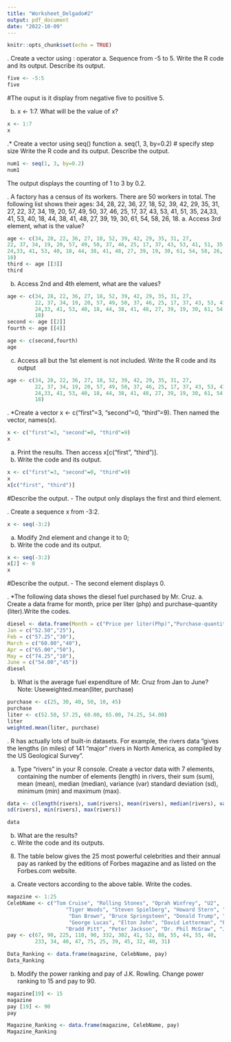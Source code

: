 ```yaml
---
title: "Worksheet_Delgado#2"
output: pdf_document
date: "2022-10-09"
---
```


```r
knitr::opts_chunk$set(echo = TRUE)
```

\hfill\break
1. Create a vector using : operator
a. Sequence from -5 to 5. Write the R code and its output. Describe its output.
``` r
five <- -5:5
five
```

#The ouput is it display from negative five to positive 5.



b. x <- 1:7. What will be the value of x?
```r
x <- 1:7
x
```

\hfill\break
2.* Create a vector using seq() function
a. seq(1, 3, by=0.2) # specify step size
Write the R code and its output. Describe the output.
```r
num1 <- seq(1, 3, by=0.2)
num1
```
The output displays the counting of 1 to 3 by 0.2.

\hfill\break
3. A factory has a census of its workers. There are 50 workers in total. The following
list shows their ages: 34, 28, 22, 36, 27, 18, 52, 39, 42, 29, 35, 31, 27,
22, 37, 34, 19, 20, 57, 49, 50, 37, 46, 25, 17, 37, 43, 53, 41, 51, 35,
24,33, 41, 53, 40, 18, 44, 38, 41, 48, 27, 39, 19, 30, 61, 54, 58, 26,
18.
a. Access 3rd element, what is the value?
```r
age <- c(34, 28, 22, 36, 27, 18, 52, 39, 42, 29, 35, 31, 27,
22, 37, 34, 19, 20, 57, 49, 50, 37, 46, 25, 17, 37, 43, 53, 41, 51, 35,
24,33, 41, 53, 40, 18, 44, 38, 41, 48, 27, 39, 19, 30, 61, 54, 58, 26,
18)
third <- age [[3]]
third
```
b. Access 2nd and 4th element, what are the values?

```r

age <- c(34, 28, 22, 36, 27, 18, 52, 39, 42, 29, 35, 31, 27,
         22, 37, 34, 19, 20, 57, 49, 50, 37, 46, 25, 17, 37, 43, 53, 41, 51, 35,
         24,33, 41, 53, 40, 18, 44, 38, 41, 48, 27, 39, 19, 30, 61, 54, 58, 26,
         18)
second <- age [[2]]
fourth <- age [[4]]

age <- c(second,fourth)
age
```
c. Access all but the 1st element is not included. Write the R code and its output

```r
age <- c(34, 28, 22, 36, 27, 18, 52, 39, 42, 29, 35, 31, 27,
         22, 37, 34, 19, 20, 57, 49, 50, 37, 46, 25, 17, 37, 43, 53, 41, 51, 35,
         24,33, 41, 53, 40, 18, 44, 38, 41, 48, 27, 39, 19, 30, 61, 54, 58, 26,
         18)
```
\hfill\break
4. *Create a vector x <- c("first"=3, "second"=0, "third"=9). Then named the vector,
names(x).
``` r

x <- c("first"=3, "second"=0, "third"=9)
x
```
a. Print the results. Then access x[c("first", "third")].
b. Write the code and its output.


```r
x <- c("first"=3, "second"=0, "third"=9)
x
x[c("first", "third")]
```
#Describe the output. - The output only displays the first and third element.  

\hfill\break
5. Create a sequence x from -3:2.

```r
x <- seq(-3:2)
```
a. Modify 2nd element and change it to 0;
b. Write the code and its output.

```r
x <- seq(-3:2)
x[2] <- 0
x
```
#Describe the output. - The second element displays 0.

\hfill\break
6. *The following data shows the diesel fuel purchased by Mr. Cruz.
a. Create a data frame for month, price per liter (php) and purchase-quantity (liter).Write the codes.
```r

diesel <- data.frame(Month = c("Price per liter(Php)","Purchase-quantity (Liters)"),
Jan = c("52.50","25"),
Feb = c("57.25","30"),
March = c("60.00","40"),
Apr = c("65.00","50"),
May = c("74.25","10"),
June = c("54.00","45"))
diesel
```
b. What is the average fuel expenditure of Mr. Cruz from Jan to June? Note: Useweighted.mean(liter, purchase)
```r

purchase <- c(25, 30, 40, 50, 10, 45)
purchase
liter <- c(52.50, 57.25, 60.00, 65.00, 74.25, 54.00)
liter
weighted.mean(liter, purchase)
```
\hfill\break
7. R has actually lots of built-in datasets. For example, the rivers data “gives the lengths
(in miles) of 141 “major” rivers in North America, as compiled by the US Geological
Survey”.

a. Type “rivers” in your R console. Create a vector data with 7
elements, containing the number of elements (length) in rivers,
their sum (sum), mean (mean), median (median), variance (var)
standard deviation (sd), minimum (min) and maximum (max).

```r
data <- c(length(rivers), sum(rivers), mean(rivers), median(rivers), var(rivers), 
sd(rivers), min(rivers), max(rivers))

data
```
b. What are the results?
c. Write the code and its outputs.
\hfill\break
8. The table below gives the 25 most powerful celebrities and their annual pay as ranked
by the editions of Forbes magazine and as listed on the Forbes.com website.
a. Create vectors according to the above table. Write the codes.
```r
magazine <- 1:25
CelebName <- c("Tom Cruise", "Rolling Stones", "Oprah Winfrey", "U2", 
                   "Tiger Woods", "Steven Spielberg", "Howard Stern", "50 Cent", "Cast of the sopranos",
                    "Dan Brown", "Bruce Springsteen", "Donald Trump", "Muhammad Ali", "Paul McCartney",
                    "George Lucas", "Elton John", "David Letterman", "Phil Mickelson", "J.K Rowling",
                   "Bradd Pitt", "Peter Jackson", "Dr. Phil McGraw", "Jay Lenon", "Celine Dion", "Kobe Bryant")
pay <- c(67, 90, 225, 110, 90, 332, 302, 41, 52, 88, 55, 44, 55, 40,
         233, 34, 40, 47, 75, 25, 39, 45, 32, 40, 31)

Data_Ranking <- data.frame(magazine, CelebName, pay)
Data_Ranking
```

b. Modify the power ranking and pay of J.K. Rowling. Change power ranking to 15 and pay to 90.

```r
magazine[19] <- 15
magazine
pay [19] <- 90
pay

Magazine_Ranking <- data.frame(magazine, CelebName, pay)
Magazine_Ranking
```